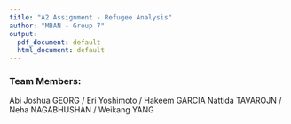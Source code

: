 ```yaml
---
title: "A2 Assignment - Refugee Analysis"
author: "MBAN - Group 7"
output:
  pdf_document: default
  html_document: default
---
```



### Team Members:  

Abi Joshua GEORG / Eri Yoshimoto / Hakeem GARCIA \newline
Nattida TAVAROJN / Neha NAGABHUSHAN / Weikang YANG
